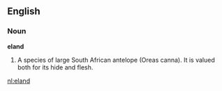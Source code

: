 ==English==

===Noun===

'''eland'''

#A species of large South African antelope (Oreas canna). It is valued both for its hide and flesh.

[[nl:eland]]